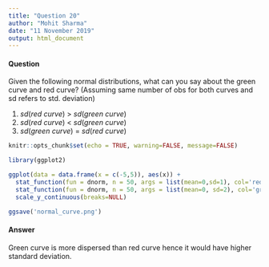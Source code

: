 ```yaml
---
title: "Question 20"
author: "Mohit Sharma"
date: "11 November 2019"
output: html_document
---
```

#### Question
Given the following normal distributions, what can you say about the green curve and red curve? (Assuming same number of obs for both curves and sd refers to std. deviation)

  1. $sd(red$ $curve)$ $>$ $sd(green$ $curve)$
  2. $sd(red$ $curve)$ $<$ $sd(green$ $curve)$
  3. $sd(green$ $curve)$ $=$ $sd(red$ $curve)$

```r
knitr::opts_chunk$set(echo = TRUE, warning=FALSE, message=FALSE)
```

```r
library(ggplot2)

ggplot(data = data.frame(x = c(-5,5)), aes(x)) +
  stat_function(fun = dnorm, n = 50, args = list(mean=0,sd=1), col='red') +
  stat_function(fun = dnorm, n = 50, args = list(mean=0, sd=2), col='green') +
  scale_y_continuous(breaks=NULL)

ggsave('normal_curve.png')
```

#### Answer
Green curve is more dispersed than red curve hence it would have higher standard deviation.
